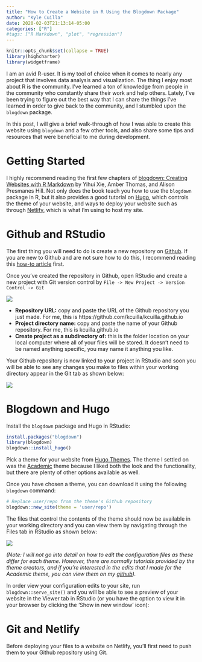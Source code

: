 ```yaml
---
title: "How to Create a Website in R Using the Blogdown Package"
author: "Kyle Cuilla"
date: 2020-02-03T21:13:14-05:00
categories: ["R"]
#tags: ["R Markdown", "plot", "regression"]
---
```


```r
knitr::opts_chunk$set(collapse = TRUE)
library(highcharter)
library(widgetframe)
```

I am an avid R-user. It is my tool of choice when it comes to nearly any project that involves data analysis and visualization. The thing I enjoy most about R is the community. I've learned a ton of knowledge from people in the community who constantly share their work and help others. Lately, I've been trying to figure out the best way that I can share the things I've learned in order to give back to the community, and I stumbled upon the `blogdown` package. 

In this post, I will give a brief walk-through of how I was able to create this website using `blogdown` and a few other tools, and also share some tips and resources that were beneficial to me during development.


# Getting Started

I highly recommend reading the first few chapters of [blogdown: Creating Websites with R Markdown](https://bookdown.org/yihui/blogdown/) by Yihui Xie, Amber Thomas, and Alison Presmanes Hill. Not only does the book teach you how to use the `blogdown` package in R, but it also provides a good tutorial on [Hugo](https://themes.gohugo.io/), which controls the theme of your website, and ways to deploy your website such as through [Netlify](https://www.netlify.com/), which is what I'm using to host my site.


# Github and RStudio

The first thing you will need to do is create a new repository on [Github](https://github.com/). If you are new to Github and are not sure how to do this, I recommend reading this [how-to article](https://help.github.com/en/github/getting-started-with-github/create-a-repo) first. 

Once you've created the repository in Github, open RStudio and create a new project with Git version control by  `File -> New Project -> Version Control -> Git`

![](/img/gitform.PNG)

- <b>Repository URL:</b> copy and paste the URL of the Github repository you just made. For me, this is https://github.com/kcuilla/kcuilla.github.io
- <b>Project directory name:</b> copy and paste the name of your Github repository. For me, this is kcuilla.github.io
- <b>Create project as a subdirectory of:</b> this is the folder location on your local computer where all of your files will be stored. It doesn't need to be named anything specific, you may name it anything you like.

Your Github repository is now linked to your project in RStudio and soon you will be able to see any changes you make to files within your working directory appear in the Git tab as shown below:

![](/img/gitenvironment.PNG)


# Blogdown and Hugo

Install the `blogdown` package and Hugo in RStudio:

```r
install.packages("blogdown")
library(blogdown)
blogdown::install_hugo()

```

Pick a theme for your website from [Hugo Themes](https://themes.gohugo.io/). The theme I settled on was the [Academic](https://themes.gohugo.io/academic/) theme because I liked both the look and the functionality, but there are plenty of other options available as well.

Once you have chosen a theme, you can download it using the following `blogdown` command:

```r
# Replace user/repo from the theme's Github repository
blogdown::new_site(theme = 'user/repo')

```

The files that control the contents of the theme should now be available in your working directory and you can view them by navigating through the Files tab in RStudio as shown below:

![](/img/file_folders.PNG)

<i>(Note: I will not go into detail on how to edit the configuration files as these differ for each theme. However, there are normally tutorials provided by the theme creators, and if you're interested in the edits that I made for the Academic theme, you can view them on my [github](https://github.com/kcuilla/kcuilla.github.io)).</i>

In order view your configuration edits to your site, run `blogdown::serve_site()` and you will be able to see a preview of your website in the Viewer tab in RStudio (or you have the option to view it in your browser by clicking the 'Show in new window' icon):  


# Git and Netlify

Before deploying your files to a website on Netlify, you'll first need to push them to your Github repository using Git. 

